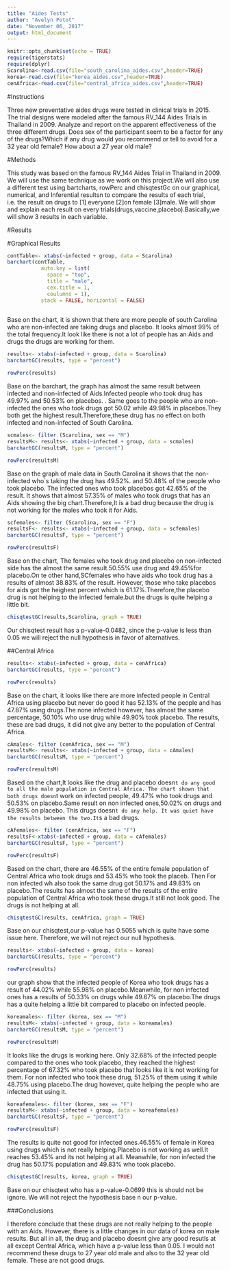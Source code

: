 ---
title: "Aides Tests"
author: "Avelyn Potot"
date: "November 06, 2017"
output: html_document
---

```{r setup, include=FALSE}
knitr::opts_chunk$set(echo = TRUE)
require(tigerstats)
require(dplyr)
Scarolina<-read.csv(file="south_carolina_aides.csv",header=TRUE)
korea<-read.csv(file="korea_aides.csv",header=TRUE)
cenAfrica<-read.csv(file="central_africa_aides.csv",header=TRUE)
```

#Instructions

Three new preventative aides drugs were tested in clinical trials in 2015. The trial designs were modeled after the famous RV_144 Aides Trials in Thailand in 2009.  Analyze and report on the apparent effectiveness of the three different drugs. Does sex of the participant seem to be a factor for any of the drugs?Which if any drug would you recommend or tell to avoid for a 32 year old female?  How about a 27 year old male?

#Methods

This study was based on the famous RV_144 Aides Trial in Thailand in 2009. We will use the same technique as we work on this project.We will also use a different test using bartcharts, rowPerc and chisqtestGc on our graphical, numerical, and Inferential resultsn to compare the results of each trial, i.e. the result on drugs to [1] everyone [2]on female [3]male.
We will show and explain each result on every trials(drugs,vaccine,placebo).Basically,we will show 3 results in each variable.

#Results

#Graphical Results

```{r}
contTable<- xtabs(~infected + group, data = Scarolina)
barchart(contTable,
           auto.key = list(
             space = "top",
             title = "male",
             cex.title = 1,
             coulumns = 1),
           stack = FALSE, horizontal = FALSE)
             
```

Base on the chart, it is shown that there are more people of south Carolina who are non-infected are taking drugs and placebo. It looks almost 99% of the total frequency.It look like there is not a lot of people has an Aids and drugs the drugs are working for them.

```{r}
results<- xtabs(~infected + group, data = Scarolina)
barchartGC(results, type = "percent")
```

```{r}
rowPerc(results)
```

Base on the barchart, the graph has almost the same result between infected and non-infected of Aids.Infected people who took drug has 49.97% and 50.53% on placebos. . Same goes to the people who are non-infected the ones who took drugs got 50.02 while 49.98% in placebos.They both get the highest result.Therefore,these drug has no effect on both infected and non-infected of South Carolina. 

```{r}
scmales<- filter (Scarolina, sex == "M")
resultsM<- results<- xtabs(~infected + group, data = scmales)
barchartGC(resultsM, type = "percent")
```

```{r}
rowPerc(resultsM)
```

Base on the graph of male data in South Carolina it shows that the non-infected who`s taking the drug has 49.52%. and  50.48% of the people who took placebo. The infected ones who took placebos got 42.65% of the result. It shows that almost 57.35% of males who took drugs that has an Aids showing the big chart.Therefore,It is a bad drug because the drug is not working for the males who took it for Aids.


```{r}
scfemales<- filter (Scarolina, sex == "F")
resultsF<- results<- xtabs(~infected + group, data = scfemales)
barchartGC(resultsF, type = "percent")
```
```{r}
rowPerc(resultsF)
```


Base on the chart, The females who took drug and placebo on non-infected side has the almost the same result.50.55% use drug and 49.45%for placebo.On te other hand,SCfemales who have aids who took drug has a results of almost 38.83%  of the result. However, those who take placebos for aids got the heighest percent which is 61.17%.Therefore,the placebo drug is not helping to the infected female.but the drugs is quite helping a little bit.


```{r}
chisqtestGC(results,Scarolina, graph = TRUE)
```


Our chisqtest result has a p-value-0.0482, since the p-value is less than 0.05 we will reject the null hypothesis in favor of alternatives.


##Central Africa

```{r}
results<- xtabs(~infected + group, data = cenAfrica)
barchartGC(results, type = "percent")
```

```{r}
rowPerc(results)
```

Base on the chart, it looks like there are more infected people in Central Africa using placebo but never do good it has 52.13% of the people and has 47.87% using drugs.The none infected however, has almost the same percentage, 50.10% who use drug while 49.90% took placebo. The results, these are bad drugs, it did not give any better to the population of Central Africa. 


```{r}
cAmales<- filter (cenAfrica, sex == "M")
resultsM<- results<- xtabs(~infected + group, data = cAmales)
barchartGC(resultsM, type = "percent")
```

```{r}
rowPerc(resultsM)
```

Based on the chart,It looks like the drug and placebo doesn`t do any good to all the male population in Central Africa. The chart shown that both drugs doesn`t work on infected people, 49.47% who took drugs and 50.53% on placebo.Same result on non infected ones,50.02% on drugs and 49.98% on placebo. This drugs doesn`t do any help. It was quiet have the results between the two.It`s a bad drugs.

```{r}
cAfemales<- filter (cenAfrica, sex == "F")
resultsF<-xtabs(~infected + group, data = cAfemales)
barchartGC(resultsF, type = "percent")
```

```{r}
rowPerc(resultsF)
```

Based on the chart, there are 46.55% of the entire female population of Central Africa who took drugs and 53.45% who took the placeb. Then For non infected wh also took the same drug got 50.17% and 49.83% on placebo.The results has almost the same of the results of the entire population of Central Africa who took these drugs.It still not look good. The drugs is not helping at all.

```{r}
chisqtestGC(results, cenAfrica, graph = TRUE)
```

Base on our chisqtest,our p-value has 0.5055 which is quite have some issue here. Therefore, we will not reject our null hypothesis.

```{r}
results<- xtabs(~infected + group, data = korea)
barchartGC(results, type = "percent")
```

```{r}
rowPerc(results)
```

our graph show that the infected people of Korea who took drugs has a result of 44.02% while 55.98% on placebo.Meanwhile, for non infected ones has a results of 50.33% on drugs while 49.67% on placebo.The drugs has a quite helping a little bit compared to placebo on infected people.

```{r}
koreamales<- filter (korea, sex == "M")
resultsM<- xtabs(~infected + group, data = koreamales)
barchartGC(resultsM, type = "percent")
```

```{r}
rowPerc(resultsM)
```

It looks like the drugs is working here. Only 32.68% of the infected people compared to the ones who took placebo, they reached the highest percentage of 67.32% who took placebo that looks like it is not working for them. For non infected who took these drug, 51.25% of them using it while 48.75% using placebo.The drug however, quite helping the people who are infected that using it.

```{r}
koreafemales<- filter (korea, sex == "F")
resultsM<- xtabs(~infected + group, data = koreafemales)
barchartGC(resultsF, type = "percent")
```

```{r}
rowPerc(resultsF)
```

The results is quite not good for infected ones.46.55% of female in Korea using drugs which is not really helping.Placebo is not working as well.It reaches 53.45% and its not helping at all. Meanwhile, for non infected  the drug has 50.17% population and 49.83% who took placebo. 

```{r}
chisqtestGC(results, korea, graph = TRUE)
```
 
 Base on our chisqtest who has a p-value-0.0699 this is should not be ignore. We will not reject the hypothesis base n our p-value.
 
 
###Conclusions
 
I therefore conclude that these drugs are not really helping to the people with an Aids. However, there is a little changes in our data of korea on male results. But all in all, the drug and placebo doesnt give any good resutls at all except Central Africa, which have a p-value less than 0.05. 
I would not recommend these drugs to 27 year old male and also to the 32 year old female. These are not good drugs.

 
